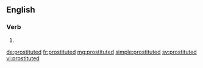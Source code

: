==English==

===Verb===
{{head|en}}

# {{en-past of|prostitute}}

[[de:prostituted]]
[[fr:prostituted]]
[[mg:prostituted]]
[[simple:prostituted]]
[[sv:prostituted]]
[[vi:prostituted]]